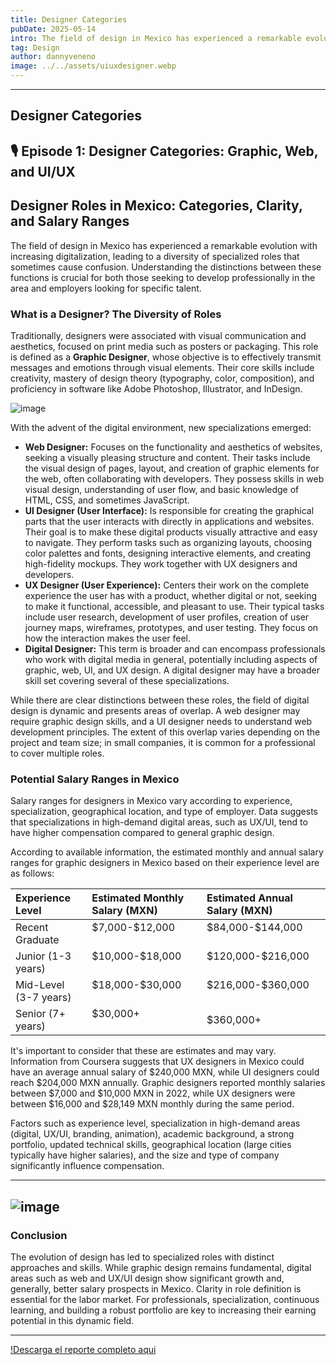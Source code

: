 ```yaml
---
title: Designer Categories
pubDate: 2025-05-14
intro: The field of design in Mexico has experienced a remarkable evolution with increasing digitalization, leading to a diversity of specialized roles...
tag: Design
author: dannyveneno
image: ../../assets/uiuxdesigner.webp
---
```




---

## Designer Categories

## 🎙 Episode 1: Designer Categories: Graphic, Web, and UI/UX

<AudioPlayer
  src='https://res.cloudinary.com/dj0dedvu0/video/upload/v1747345911/Clarifying_Design_Roles__Graphic_Web_UI_UX_Digital_xiypwq.wav'
  title='Designer Categories: Graphic, Web, and UI/UX'
/>

## Designer Roles in Mexico: Categories, Clarity, and Salary Ranges

The field of design in Mexico has experienced a remarkable evolution with increasing digitalization, leading to a diversity of specialized roles that sometimes cause confusion. Understanding the distinctions between these functions is crucial for both those seeking to develop professionally in the area and employers looking for specific talent.

### What is a Designer? The Diversity of Roles

Traditionally, designers were associated with visual communication and aesthetics, focused on print media such as posters or packaging. This role is defined as a **Graphic Designer**, whose objective is to effectively transmit messages and emotions through visual elements. Their core skills include creativity, mastery of design theory (typography, color, composition), and proficiency in software like Adobe Photoshop, Illustrator, and InDesign.

![image](https://res.cloudinary.com/dj0dedvu0/image/upload/v1747191366/esta_xohpoo.jpg)

With the advent of the digital environment, new specializations emerged:

- **Web Designer:** Focuses on the functionality and aesthetics of websites, seeking a visually pleasing structure and content. Their tasks include the visual design of pages, layout, and creation of graphic elements for the web, often collaborating with developers. They possess skills in web visual design, understanding of user flow, and basic knowledge of HTML, CSS, and sometimes JavaScript.
- **UI Designer (User Interface):** Is responsible for creating the graphical parts that the user interacts with directly in applications and websites. Their goal is to make these digital products visually attractive and easy to navigate. They perform tasks such as organizing layouts, choosing color palettes and fonts, designing interactive elements, and creating high-fidelity mockups. They work together with UX designers and developers.
- **UX Designer (User Experience):** Centers their work on the complete experience the user has with a product, whether digital or not, seeking to make it functional, accessible, and pleasant to use. Their typical tasks include user research, development of user profiles, creation of user journey maps, wireframes, prototypes, and user testing. They focus on how the interaction makes the user feel.
- **Digital Designer:** This term is broader and can encompass professionals who work with digital media in general, potentially including aspects of graphic, web, UI, and UX design. A digital designer may have a broader skill set covering several of these specializations.

While there are clear distinctions between these roles, the field of digital design is dynamic and presents areas of overlap. A web designer may require graphic design skills, and a UI designer needs to understand web development principles. The extent of this overlap varies depending on the project and team size; in small companies, it is common for a professional to cover multiple roles.

### Potential Salary Ranges in Mexico

Salary ranges for designers in Mexico vary according to experience, specialization, geographical location, and type of employer. Data suggests that specializations in high-demand digital areas, such as UX/UI, tend to have higher compensation compared to general graphic design.

According to available information, the estimated monthly and annual salary ranges for graphic designers in Mexico based on their experience level are as follows:

| Experience Level        | Estimated Monthly Salary (MXN)  | Estimated Annual Salary (MXN) |
| :---------------------- | :------------------------------ | :---------------------------- |
| Recent Graduate         | \$7,000-\$12,000                | \$84,000-\$144,000            |
| Junior (1-3 years)      | \$10,000-\$18,000               | \$120,000-\$216,000           |
| Mid-Level (3-7 years)   | \$18,000-\$30,000               | \$216,000-\$360,000           |
| Senior (7+ years)       | \$30,000+                       | \$360,000+                    |

It's important to consider that these are estimates and may vary. Information from Coursera suggests that UX designers in Mexico could have an average annual salary of \$240,000 MXN, while UI designers could reach \$204,000 MXN annually. Graphic designers reported monthly salaries between \$7,000 and \$10,000 MXN in 2022, while UX designers were between \$16,000 and \$28,149 MXN monthly during the same period.

Factors such as experience level, specialization in high-demand areas (digital, UX/UI, branding, animation), academic background, a strong portfolio, updated technical skills, geographical location (large cities typically have higher salaries), and the size and type of company significantly influence compensation.

---

## ![image](https://res.cloudinary.com/dj0dedvu0/image/upload/v1747192371/roles_del_dise%C3%B1ador_ihzd0o.png)

### Conclusion

The evolution of design has led to specialized roles with distinct approaches and skills. While graphic design remains fundamental, digital areas such as web and UX/UI design show significant growth and, generally, better salary prospects in Mexico. Clarity in role definition is essential for the labor market. For professionals, specialization, continuous learning, and building a robust portfolio are key to increasing their earning potential in this dynamic field.

---

[!Descarga el reporte completo aqui](https://drive.google.com/file/d/1FgEV2w9q68pSCV340p4wqJJgY5Oj-SUk/view?usp=sharing)
